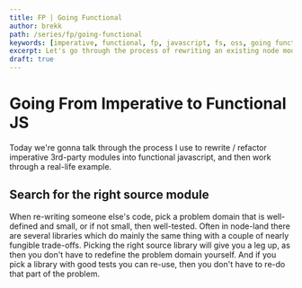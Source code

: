 ```yaml
---
title: FP | Going Functional
author: brekk
path: /series/fp/going-functional
keywords: [imperative, functional, fp, javascript, fs, oss, going functional, idiomatic fp, process]
excerpt: Let's go through the process of rewriting an existing node module and rewrite it from the imperative to functional paradigm!
draft: true
---
```


# Going From Imperative to Functional JS


Today we're gonna talk through the process I use to rewrite / refactor imperative 3rd-party modules into functional javascript, and then work through a real-life example.

## Search for the right source module

When re-writing someone else's code, pick a problem domain that is well-defined and small, or if not small, then well-tested. Often in node-land there are several libraries which do mainly the same thing with a couple of nearly fungible trade-offs. Picking the right source library will give you a leg up, as then you don't have to redefine the problem domain yourself. And if you pick a library with good tests you can re-use, then you don't have to re-do that part of the problem.
